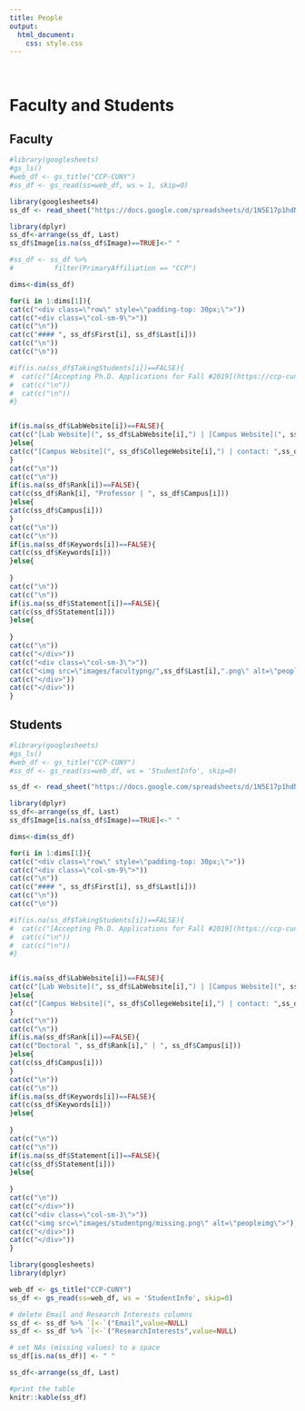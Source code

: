 ```yaml
---
title: People
output:
  html_document:
    css: style.css
---
```


<br>

# Faculty and Students {.tabset}

## Faculty


```r
#library(googlesheets)
#gs_ls()
#web_df <- gs_title("CCP-CUNY")
#ss_df <- gs_read(ss=web_df, ws = 1, skip=0)

library(googlesheets4)
ss_df <- read_sheet("https://docs.google.com/spreadsheets/d/1N5E17p1hdNTwBSSUkQGeX-Po_iNeGgwwVnck9eawfvg/edit#gid=0", sheet = 1)

library(dplyr)
ss_df<-arrange(ss_df, Last)
ss_df$Image[is.na(ss_df$Image)==TRUE]<-" "

#ss_df <- ss_df %>%
#          filter(PrimaryAffiliation == "CCP")

dims<-dim(ss_df)

for(i in 1:dims[1]){
cat(c("<div class=\"row\" style=\"padding-top: 30px;\">"))
cat(c("<div class=\"col-sm-9\">"))
cat(c("\n"))
cat(c("#### ", ss_df$First[i], ss_df$Last[i]))
cat(c("\n"))
cat(c("\n"))

#if(is.na(ss_df$TakingStudents[i])==FALSE){
#  cat(c("[Accepting Ph.D. Applications for Fall #2019](https://ccp-cuny.github.io/Apply.html)"))
#  cat(c("\n"))
#  cat(c("\n"))
#}


if(is.na(ss_df$LabWebsite[i])==FALSE){
cat(c("[Lab Website](", ss_df$LabWebsite[i],") | [Campus Website](", ss_df$CollegeWebsite[i],")","| contact:",ss_df$Email[i]))
}else{
cat(c("[Campus Website](", ss_df$CollegeWebsite[i],") | contact: ",ss_df$Email[i]))
}
cat(c("\n"))
cat(c("\n"))
if(is.na(ss_df$Rank[i])==FALSE){
cat(c(ss_df$Rank[i], "Professor | ", ss_df$Campus[i]))
}else{
cat(c(ss_df$Campus[i]))  
}
cat(c("\n"))
cat(c("\n"))
if(is.na(ss_df$Keywords[i])==FALSE){
cat(c(ss_df$Keywords[i]))
}else{
  
}
cat(c("\n"))
cat(c("\n"))
if(is.na(ss_df$Statement[i])==FALSE){
cat(c(ss_df$Statement[i]))
}else{
  
}
cat(c("\n"))
cat(c("</div>"))
cat(c("<div class=\"col-sm-3\">"))
cat(c("<img src=\"images/facultypng/",ss_df$Last[i],".png\" alt=\"peopleimg\">"),sep="")
cat(c("</div>"))
cat(c("</div>"))
}

```


## Students

```r
#library(googlesheets)
#gs_ls()
#web_df <- gs_title("CCP-CUNY")
#ss_df <- gs_read(ss=web_df, ws = 'StudentInfo', skip=0)

ss_df <- read_sheet("https://docs.google.com/spreadsheets/d/1N5E17p1hdNTwBSSUkQGeX-Po_iNeGgwwVnck9eawfvg/edit#gid=0", sheet = 2)

library(dplyr)
ss_df<-arrange(ss_df, Last)
ss_df$Image[is.na(ss_df$Image)==TRUE]<-" "

dims<-dim(ss_df)

for(i in 1:dims[1]){
cat(c("<div class=\"row\" style=\"padding-top: 30px;\">"))
cat(c("<div class=\"col-sm-9\">"))
cat(c("\n"))
cat(c("#### ", ss_df$First[i], ss_df$Last[i]))
cat(c("\n"))
cat(c("\n"))

#if(is.na(ss_df$TakingStudents[i])==FALSE){
#  cat(c("[Accepting Ph.D. Applications for Fall #2019](https://ccp-cuny.github.io/Apply.html)"))
#  cat(c("\n"))
#  cat(c("\n"))
#}


if(is.na(ss_df$LabWebsite[i])==FALSE){
cat(c("[Lab Website](", ss_df$LabWebsite[i],") | [Campus Website](", ss_df$CollegeWebsite[i],")","| contact:",ss_df$Email[i]))
}else{
cat(c("[Campus Website](", ss_df$CollegeWebsite[i],") | contact: ",ss_df$Email[i]))
}
cat(c("\n"))
cat(c("\n"))
if(is.na(ss_df$Rank[i])==FALSE){
cat(c("Doctoral ", ss_df$Rank[i]," | ", ss_df$Campus[i]))
}else{
cat(c(ss_df$Campus[i]))  
}
cat(c("\n"))
cat(c("\n"))
if(is.na(ss_df$Keywords[i])==FALSE){
cat(c(ss_df$Keywords[i]))
}else{
  
}
cat(c("\n"))
cat(c("\n"))
if(is.na(ss_df$Statement[i])==FALSE){
cat(c(ss_df$Statement[i]))
}else{
  
}
cat(c("\n"))
cat(c("</div>"))
cat(c("<div class=\"col-sm-3\">"))
cat(c("<img src=\"images/studentpng/missing.png\" alt=\"peopleimg\">"),sep="")
cat(c("</div>"))
cat(c("</div>"))
}

```

```r
library(googlesheets)
library(dplyr)

web_df <- gs_title("CCP-CUNY")
ss_df <- gs_read(ss=web_df, ws = 'StudentInfo', skip=0)

# delete Email and Research Interests columns
ss_df <- ss_df %>% `[<-`("Email",value=NULL)
ss_df <- ss_df %>% `[<-`("ResearchInterests",value=NULL)

# set NAs (missing values) to a space
ss_df[is.na(ss_df)] <- " "

ss_df<-arrange(ss_df, Last)

#print the table
knitr::kable(ss_df)
```